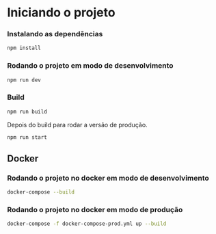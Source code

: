 # Iniciando o projeto

### Instalando as dependências

```sh copy
npm install
```

### Rodando o projeto em modo de desenvolvimento

```sh copy
npm run dev
```

### Build

```sh copy
npm run build
```

Depois do build para rodar a versão de produção.

```sh copy
npm run start
```

## Docker

### Rodando o projeto no docker em modo de desenvolvimento

```sh copy
docker-compose --build
```

### Rodando o projeto no docker em modo de produção

```sh copy
docker-compose -f docker-compose-prod.yml up --build
```
